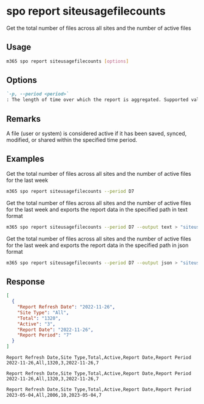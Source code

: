 
# spo report siteusagefilecounts

Get the total number of files across all sites and the number of active files

## Usage

```sh
m365 spo report siteusagefilecounts [options]
```

## Options

```md definition-list
`-p, --period <period>`
: The length of time over which the report is aggregated. Supported values `D7`, `D30`, `D90`, `D180`.
```

<Global />

## Remarks

A file (user or system) is considered active if it has been saved, synced, modified, or shared within the specified time period.

## Examples

Get the total number of files across all sites and the number of active files for the last week

```sh
m365 spo report siteusagefilecounts --period D7
```

Get the total number of files across all sites and the number of active files for the last week and exports the report data in the specified path in text format

```sh
m365 spo report siteusagefilecounts --period D7 --output text > "siteusagefilecounts.txt"
```

Get the total number of files across all sites and the number of active files for the last week and exports the report data in the specified path in json format

```sh
m365 spo report siteusagefilecounts --period D7 --output json > "siteusagefilecounts.json"
```

## Response

<Tabs>
  <TabItem value="JSON">

  ```json
  [
    {
      "Report Refresh Date": "2022-11-26",
      "Site Type": "All",
      "Total": "1320",
      "Active": "3",
      "Report Date": "2022-11-26",
      "Report Period": "7"
    }
  ]
  ```

  </TabItem>
  <TabItem value="Text">

  ```text
  Report Refresh Date,Site Type,Total,Active,Report Date,Report Period
  2022-11-26,All,1320,3,2022-11-26,7
  ```

  </TabItem>
  <TabItem value="CSV">

  ```csv
  Report Refresh Date,Site Type,Total,Active,Report Date,Report Period
  2022-11-26,All,1320,3,2022-11-26,7
  ```

  </TabItem>
  <TabItem value="Markdown">

  ```md
  Report Refresh Date,Site Type,Total,Active,Report Date,Report Period
  2023-05-04,All,2006,10,2023-05-04,7
  ```

  </TabItem>
</Tabs>

